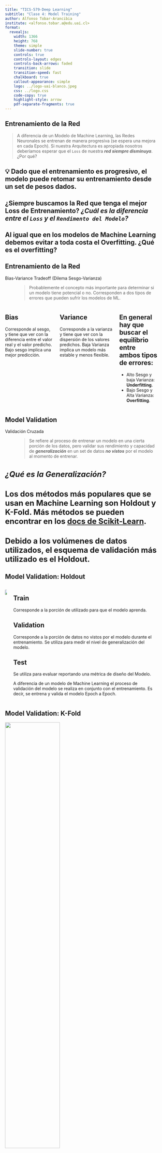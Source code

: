 ```yaml
---
title: "TICS-579-Deep Learning"
subtitle: "Clase 4: Model Training"
author: Alfonso Tobar-Arancibia
institute: <alfonso.tobar.a@edu.uai.cl>
format:
  revealjs:
    width: 1366
    height: 768
    theme: simple
    slide-number: true
    controls: true
    controls-layout: edges
    controls-back-arrows: faded
    transition: slide
    transition-speed: fast
    chalkboard: true
    callout-appearance: simple
    logo: ../logo-uai-blanco.jpeg
    css: ../logo.css
    code-copy: true
    highlight-style: arrow
    pdf-separate-fragments: true
---
```


## Entrenamiento de la Red {.smaller}


> A diferencia de un Modelo de Machine Learning, las Redes Neuronales se entrenan de manera progresiva (se espera una mejora en cada Epoch). Si nuestra Arquitectura es apropiada nosotros deberíamos esperar que el `Loss` de nuestra ***red siempre disminuya***. ¿Por qué?

:::{.callout-tip .fragment icon=false appearance="default"}
## 💡 Dado que el entrenamiento es progresivo, el modelo puede retomar su entrenamiento desde un set de pesos dados.
:::

::: {.callout-warning .fragment icon=false appearance="default"}
## **¿Siempre buscamos la Red que tenga el mejor Loss de Entrenamiento?** ***¿Cuál es la diferencia entre el `Loss` y el `Rendimento del Modelo`?***
:::

::: {.callout-important .fragment icon=false appearance="default"}
## Al igual que en los modelos de Machine Learning debemos evitar a toda costa el Overfitting. ¿Qué es el overfitting?
:::

## Entrenamiento de la Red {.smaller}

Bias-Variance Tradeoff (Dilema Sesgo-Varianza)
: > Probablemente el concepto más importante para determinar si un modelo tiene potencial o no. Corresponden a dos tipos de errores que pueden sufrir los modelos de ML. 

::: {.columns .fragment}
::: {.column .callout-note appearance="default" icon=false}
## Bias
Corresponde al sesgo, y tiene que ver con la diferencia entre el valor real y el valor predicho. Bajo sesgo implica una mejor predicción.
:::
::: {.column .callout-caution appearance="default" icon=false}
## Variance
Corresponde a la varianza y tiene que ver con la dispersión de los valores predichos. Baja Varianza implica un modelo más estable y menos flexible.
:::

::: {.callout-important .fragment appearance="default" icon=false}
## En general hay que buscar el equilibrio entre ambos tipos de errores:

* Alto Sesgo y baja Varianza: **Underfitting**. 
* Bajo Sesgo y Alta Varianza: **Overfitting**. 

:::
:::

## Model Validation {.smaller}

Validación Cruzada
: > Se refiere al proceso de entrenar un modelo en una cierta porción de los datos, pero validar sus rendimiento y capacidad de ***generalización*** en un set de datos ***no vistos*** por el modelo al momento de entrenar. 

::::{style="font-size: 120%;"}
::: {.callout-warning icon=false appearance="default" }
## ***¿Qué es la Generalización?***
:::

::: {.callout-note icon=false appearance="default" }
## Los dos métodos más populares que se usan en Machine Learning son **Holdout** y **K-Fold.** Más métodos se pueden encontrar en los [docs de Scikit-Learn](https://scikit-learn.org/stable/modules/cross_validation.html). 
:::

::: {.callout-important icon=false appearance="default" }
## Debido a los volúmenes de datos utilizados, el esquema de validación más utilizado es el **Holdout**.
:::
::::

## Model Validation: Holdout {.smaller}

::: {.columns}
::: {.column}

![](img/clase-4/data_split.png){.lightbox fig-align="center"}
:::
::: {.column}

::: {.callout-note appearance="default" icon="false"}
## **Train**
Corresponde a la porción de utilizado para que el modelo aprenda.
:::
::: {.callout-important appearance="default" icon="false"}
## **Validation**
Corresponde a la porción de datos no vistos por el modelo durante el entrenamiento. Se utiliza para medir el nivel de generalización del modelo.
:::
::: {.callout-caution appearance="default" icon="false"}
## **Test**
Se utiliza para evaluar reportando una métrica de diseño del Modelo.
:::

::: {.callout-caution}
A diferencia de un modelo de Machine Learning el proceso de validación del modelo se realiza en conjunto con el entrenamiento. Es decir, se entrena y valida el modelo Epoch a Epoch.
:::
:::
::: 

## Model Validation: K-Fold {.smaller}

![](img/clase-4/k-fold.png){.lightbox fig-align="center" width="60%"}

::: {.callout-important}
Corresponde al proceso de Holdout pero repetido $K$ veces. ***No es tan utilizado en Deep Learning debido a los altos costos computacionales***.
:::

# ¿Qué es Pytorch?

## Pytorch {.smaller}
> Es una librería de manipulación de Tensores especializada en Deep Learning. Provee principalmente, manipulación de tensores (igual que Numpy, pero en GPU), además de Autograd (calcula derivadas de manera automática).

Para poder comenzar a utilizarlo se requieren normalmente 3 imports:

```.python
import torch
import torch.nn as nn
import torch.nn.functional as F
```

::: {.callout-important appearance="default" icon=false}
## 👀
* `torch` es donde se encuentran la mayoría de funciones básicas para manipular tensores.
* `torch.nn` es donde se encuentran los módulos necesarios para poder crear redes neuronales (neural networks). Cada módulo es una clase en Python.
* `torch.nn.functional` es donde se encontrarán `utility functions` además de versiones funcionales de elementos de `torch.nn`. 
:::

::: {.callout-tip appearance="default"}
## 👀 Una versión funcional es capaz de replicar la operación de un módulo pero no tiene la capacidad de almacenar los parámetros aprendidos.
:::


## Pytorch: Modelo {.smaller}

::::{.columns}
:::{.column}
::: {.callout-caution style="font-size: 90%;" icon=false appearance="default"} 
## Una capa en Pytorch
* Son elementos importados desde `torch.nn`.
* Estos módulos deben ser instanciados para luego ser utilizados.
* Cada capa tiene guarda sus parámetros como `atributos`: 
  * `.weight.data` y `.bias.data` (para los pesos y bias respectivos).
  * **Ojo**: Pytorch utiliza los parámetros de manera transpuesta a como lo aprendimos en clases.

:::

```.python
## Ejemplo de un capa de parámetros en Pytorch
## Proyecta desde 4 dimensiones a 12 dimensiones
fc1 = nn.Linear(in_features = 4, out_features=12)

## Forward Pass:
## Calcula las activaciones de la capa
fc1(X)

```

:::{.callout-note style="font-size: 90%;" icon=false appearance="default"}
## Output: Activaciones de la capa
:::
```
tensor([[ 0.2620, -0.5313,  0.3907,  ..., -0.0451, -1.2113, -2.9476],
        [-1.2096, -0.2586, -0.1372,  ...,  0.1342, -1.1130, -1.4764],
        [-1.7676, -0.3754, -0.3786,  ...,  0.2964, -1.2234, -1.6176],
        ...,
        [-2.1432, -0.3500, -0.5168,  ...,  0.3048, -1.1075, -1.1932],
        [-2.6030,  0.0033, -0.6494,  ...,  0.8202, -1.6117, -1.0077],
        [ 0.1126, -0.4532,  0.3573,  ...,  0.0660, -1.0688, -2.4856]],
       grad_fn=<AddmmBackward0>)
```
:::
:::{.column}

::: {.callout-tip style="font-size: 90%;" icon=false appearance="default"} 
## Un clase en Pytorch permite crear redes más complejas y poseen 2 métodos principales:
  * Todas las clases deben heredar de `nn.Module`.

* `__init__()`:
  * Se inicializan los módulos con `super().__init__()`.
  * Se definen las capas de la red como atributos de la clase.
    * self.nombre_de_la_capa = nn.Capa(...)
    * self.funcion = nn.Funcion(...)
* `forward()`:
  * Define como se conectan las capas en el Forward Pass.

:::

```.python
class MLP(nn.Module):
  def __init__(self, in_features, out_features):
    super().__init__()
    
    ## Defincición de capas
    self.fc1 = nn.Linear(in_features, out_features)

  def forward(self,x):
    x = self.fc1(x)
    return x

model = MLP(in_features=4, out_features = 12)
model(X)
```
:::

::::

## Pytorch: Crear modelos más complejos {.smaller}

::::{.columns}

:::{.column width="60%"}

```.python
class MLP2(nn.Module):
  def __init__(self, in_features, out_features):
    super().__init__()
    self.fc1 = nn.Linear(in_features, out_features)
    self.relu = nn.ReLU(inplace = True)
    self.fc2 = nn.Linear(out_features, 1)

  def forward(self,x):
    x = self.fc1(x)
    x = self.relu(x)
    x = self.fc2(x)
    return x

class SuperMLP(nn.Module):
  def __init__(self):
    super().__init__()
    self.mlp1 = MLP(in_features=4, out_features=12)
    self.mlp2 = MLP2(in_features=12, out_features=8)
  def forward(self, x):
    x = self.mlp1(x)
    x = self.mlp2(x)
    return x

super_model = SuperMLP()
logits = super_model(X)
logits.shape
```

:::

:::{.column width="40%"}
::: {.callout-caution style="font-size: 90%;" icon=false appearance="default"} 
## Es posible combinar distintos `nn.Module` en un sólo modelo.
:::

![](img/clase-4/super_mlp.png){.lightbox fig-align="center" width="90%"}

```.python
super_model
```
```
SuperMLP(
  (mlp1): MLP(
    (fc1): Linear(in_features=4, out_features=12, bias=True)
  )
  (mlp2): MLP2(
    (fc1): Linear(in_features=12, out_features=8, bias=True)
    (relu): ReLU()
    (fc2): Linear(in_features=8, out_features=1, bias=True)
  )
)
```
:::
::::

## Pytorch: Visualización del Modelo {.smaller}

::::{.columns}

:::{.column width="55%"}
![](img/clase-4/super_mlp.png){.lightbox fig-align="center" width="90%"}
:::

:::{.column width="45%"}


```.python
super_model
```
```
SuperMLP(
  (mlp1): MLP(
    (fc1): Linear(in_features=4, out_features=12, bias=True)
  )
  (mlp2): MLP2(
    (fc1): Linear(in_features=12, out_features=8, bias=True)
    (relu): ReLU()
    (fc2): Linear(in_features=8, out_features=1, bias=True)
  )
)
```

```.python
from torchinfo import summary
summary(super_model)
```
```
=================================================================
Layer (type:depth-idx)                   Param #
=================================================================
SuperMLP                                 --
├─MLP: 1-1                               --
│    └─Linear: 2-1                       60
├─MLP2: 1-2                              --
│    └─Linear: 2-2                       104
│    └─ReLU: 2-3                         --
│    └─Linear: 2-4                       9
=================================================================
Total params: 173
Trainable params: 173
Non-trainable params: 0
=================================================================
```
:::
::::

## Pytorch: Optimizador y Loss Function {.smaller}

:::{.callout-important icon=false appearance="default"}
## Loss Function
* El `Loss Function` a utilizar le llamaremos `criterion`.
:::
```.python
criterion = nn.BCEWithLogitsLoss()
```

:::{.callout-caution icon=false appearance="default"}
## Optimizer
* El Optimizador lo llamaremos `optimizer` y se importa desde torch.optim.
* Además el optimizador debe ser instanciado junto con los parámetros del modelo y la tasa de aprendizaje `lr` (learning rate).
:::

```.python
optimizer = torch.optim.Adam(super_model.parameters(), lr = 3e-4)
```


## Pytorch: Training Loop {.smaller}


::::{.columns}
:::{.column}
```.python
loss_history = []
for e in range(epochs):
  # Definición del modo del Modelo
  super_model.train()
  optimizer.zero_grad()

  # Forward Pass
  logits = super_model(X)
  loss = criterion(logits, y)
  ## Calcula los gradientes (Backward Pass)
  loss.backward()

  # Actualización de los Pesos
  optimizer.step()

  # Log del Modelo
  loss_history.append(loss.item())
```
:::
:::{.column}
![](img/clase-4/training_loop.png){.lightbox fig-align="center"} 

:::
::::


:::{.callout-note style="font-size: 90%;" icon=false appearance="default"}
## Elementos clave del Training Loop
* Pytorch requiere fijar el Modo de la Red. Para entrenar se utiliza `model.train()`.
  * Pytorch tiene la costumbre de Acumular Gradientes. Por lo tanto, antes de cada Loop, se deben reiniciar los gradientes a cero utilizando `optimizer.zero_grad()`.
* El Forward Pass lo llamaremos con `logits = super_model(X)`. Esto permite calcular los Logits y las variables intermedias necesarias para el Backward Pass.
* El error/loss de la red lo calculamos con `loss = criterion(logits, y)`.
* El cálculo de gradientes lo llamaremos `loss.backward()`. Esto calcula los gradientes y los acumula en cada parámetro del modelo.
* El optimizador lo llamaremos `optimizer`. Y llamaremos al proceso de actualizar pesos como `optimizer.step()`.
:::

## Pytorch: Validation Loop {.smaller}

::::{.columns}
:::{.column}

```.python
loss_history = []
val_loss_history = []
for e in range(epochs):
  # Definición del modo del Modelo
  super_model.train()
  optimizer.zero_grad()

  # Forward Pass
  logits = super_model(X)
  loss = criterion(logits, y)
  ## Calcula los gradientes (Backward Pass)
  loss.backward()

  # Actualización de los Pesos
  optimizer.step()

  # Log de Entrenamiento
  loss_history.append(loss.item())

  # Validation Loop
  super_model.eval()

  # Evita cálculo de gradientes
  with torch.no_grad():
    val_logits = super_model(X_val)
    val_loss = criterion(val_logits, y_val)
    # Log de Validación
    val_loss_history.append(val_loss.item())
```

:::
:::{.column}
![](img/clase-4/validation_loop.png){.lightbox fig-align="center"} 

:::{.callout-note style="font-size: 80%;" icon=false appearance="default"}
## Elementos clave del Validation Loop
* Se debe fijar el modo del modelo a evaluación con `model.eval()`. No es necesario calcular gradientes en Validación ya que no hay actualización de parámetros.
  * `with torch.no_grad():` desactiva el cálculo de gradientes.
* El Forward Pass lo llamaremos con `val_logits = super_model(X_val)`. Esto permite calcular los Logits para poder calcular el loss de Validación.
* El error/loss de la red lo calculamos como `val_loss = criterion(val_logits, y_val)`.
:::

:::
::::

## Pytorch: Model Evaluation {.smaller}

:::{style="font-size: 75%;"}
> Nos referimos a la evaluación del modelo como la medición de la performance esperada por nuestro modelo. La Evaluación del Modelo se realiza en torno a una métrica definida a priori por el modelador. La métrica a utilizar está íntimamente ligada al problema a resolver.
:::

::: {.columns}
::: {.column}
#### Clasificación

* $Accuracy = \frac{1}{m} \sum_{i = 1}^m 1\{y_i = \hat{y_i}\}$
* $Precision = \frac{TP}{TP + FP}$
* $Recall = \frac{TP}{TP + FN}$
* $F1-Score = 2 \cdot \frac{Precision \cdot Recall}{Precision + Recall}$
:::


::: {.column}
#### Regresión
* $RMSE = \frac{1}{m} \sum_{i=1}^m (y_i-\hat{y_i})^2$
* $MAE = \frac{1}{m} \sum_{i=1}^m |y_i - \hat{y_i}|$
* $MAPE = 100 \cdot \frac{1}{m} \sum_{i=1}^m \frac{|y_i-\hat{y_i}|}{max(\epsilon,y_i)}$
* $SMAPE = \frac{2}{m} \sum_{i=1}^2 \frac{|y_i - \hat{y_i}  |}{max(|y_i + \hat{y_i}|,\epsilon)}$
:::
::: 


::: {.callout-warning icon=false appearance="default"}
## 🤓
Las métricas presentadas son las básicas para clasificación y regresión. Existen otras más específicas según el campo:

* IoU en segmentación semántica,
* MAP@k en recomendación,
* BLEU o ROUGE en NLP, etc.
* Una lista extensa puede consultarse en [Torchmetrics](https://lightning.ai/docs/torchmetrics/stable/all-metrics.html)
.
:::

## Pytorch: Training-Validation Loop + Evaluación {.smaller}

::::{.columns}
:::{.column}

```.python
loss_history, val_loss_history = [], []
train_metric_history, val_metric_history = [], []
for e in range():
  train_metric = BinaryAccuracy()
  val_metric = BinaryAccuracy()

  ## Training Loop
  super_model.train()
  optimizer.zero_grad()
  logits = super_model(X)
  loss = criterion(logits, y)
  loss.backward()
  optimizer.step()
  loss_history.append(loss.item())
  acc = train_metric(logits, y)
  train_metric_history.append(acc)
  tr_acc = train_metric.compute()

  # Validation Loop
  super_model.eval()
  with torch.no_grad():
    val_logits = super_model(X_val)
    val_loss = criterion(val_logits, y_val)
    val_loss_history.append(val_loss.item())
    acc = train_metric(val_logits, y_val)
    val_metric_history.append(acc)
    val_acc = test_metric.compute()

```

:::
:::{.column}
![](img/clase-4/val_loop_metrics.png){.lightbox fig-align="center"} 

:::{.callout-caution style="font-size: 80%;" icon=false appearance="default"}
## Elementos clave de este loop
* Adicional al cálculo de Loss se calcula alguna métrica de interés para el problema.
* Se pueden loguear cuantas métricas se deseen.
:::

:::
::::

## Monitoreo de un Modelo: Validation Curve {.smaller}


::: {.columns}
::: {.column width="60%"}
![](img/clase-4/validation_curve.png){.lightbox fig-align="center"}
:::
::: {.column width="40%"}
::: {.callout-important}
Es importante ser capaz de identificar el momento exacto en el cual el momento comienza su overfitting. Para ello se utiliza el **"Checkpointing"**. 
:::

::: {.callout-note appearance="default"}
## Checkpoint

* Corresponde a un snapshot del modelo a un cierto punto. En la **práctica** se almacenan los parámetros del **mejor modelo** y del **último Epoch**.
:::

::: {.callout-tip appearance="default"}
## EarlyStopping

* Teoricamente, una vez que la red Neuronal alcanza el punto de Overfitting ya no tiene sentido seguir el entrenamiento. Por lo tanto es posible detener el entrenamiento bajo una cierta condición.
:::
:::
::: 

## Entrenamiento Eficiente: GPU {.smaller}

La principal ventaja de frameworks como Pytorch es su ejecución en GPU, la cual ofrece una enorme capacidad de cómputo por la gran cantidad de núcleos.

:::{.callout-tip appearance="default" style="font-size: 120%;" icon=false}
## 🤓 Las GPUs usan CUDA (una variante compleja de C++), por lo que los errores suelen ser crípticos. Por ello se recomienda desarrollar en CPU y pasar a GPU solo cuando el código ya funcione correctamente y sea necesario entrenar.
:::

```.python
## Permite automáticamente reconocer si es que existe GPU en el sistema 
## y de existir lo asigna como el dispositivo de entrenamiento.
device = torch.device("cuda" if torch.cuda.is_available() else "cpu")
```
:::{.callout-note appearance="default" style="font-size: 120%;" icon=false}
## 🖥️ El código anterior es particularmente útil para plataformas como Google Colab donde se permite activar o desactivar el uso de GPU.
:::

```.python
## Fija el dispositivo de entrenamiento a CPU
device = torch.device("cpu")
```
## Entrenamiento Eficiente: Pytorch Dataset {.smaller}

Pytorch posee varias estrategias para hacer más eficiente el entrenamiento de Redes Neuronales. Dentro de las estrategias más comunes está el entrenamiento en GPU en Mini Batches.

:::{.callout-caution icon=false appearance="default"}
### Pytorch Dataset

Corresponde a una clase que hereda de `torch.utils.data.Dataset,` la cual define la forma en que se cargan los datos. Su principal ventaja es que permite realizar una carga perezosa (lazy loading), es decir, los datos se leen únicamente en el momento en que son requeridos.
:::

::::{.columns}
:::{.column}
```.python
from torch.utils.data import Dataset

class ExampleDataset(Dataset):
  def __init__(self, x,y):
    ## Convertimos a numpy arrays
    self.X = x.to_numpy()
    self.y = y.values

  def __len__(self):
    return len(self.X)

  def __getitem__(self, idx):
    return dict(
        ## Tranformarmos cada índice en Tensor de Floats.
        x=torch.from_numpy(self.X)[idx].float(),
        y=torch.from_numpy(self.y)[idx].float()
        )

train_data = ExampleDataset(X_train, y_train)
val_data = ExampleDataset(X_val, y_val)
```
:::
:::{.column}
:::{.callout-note icon=false appearance="default"}
## `__init__`: Inicializa el dataset solicitando los datos requeridos.
:::
:::{.callout-tip icon=false appearance="default"}
## `__len__`: Define como se calcula la cantidad de muestras del dataset.
:::
:::{.callout-important icon=false appearance="default"}
## `__getitem__`: Define qué devuelve el elemento $i$ del dataset. Es decir **train_data[i]** o **val_data[i]**.
:::
:::
::::

## Entrenamiento Eficiente: Pytorch Dataloader {.smaller}

:::{.callout-caution icon=false appearance="default"}
### Pytorch Dataloader

Corresponde a una clase que permite cargar los datos por batch. Además permite paralelizar la carga de datos utilizando múltiples workers y controlar aspectos como qué hacer con el último batch (si es que no es completo) o si es necesario mezclar los datos (shuffling). La instancia del Dataloader también es **lazy.**
:::

```.python
from torch.utils.data import DataLoader
train_loader=DataLoader(train_data, batch_size=32, num_workers=10, pin_memory=True, drop_last=True, shuffle=True)
val_loader=DataLoader(val_data, batch_size=32, num_workers=10, pin_memory=True, shuffle=False)
```

:::{style="font-size: 70%;"}
* **batch_size**: Tamaño del mini-batch.
* **num_workers**: Número de procesos a utilizar para cargar los datos.
* **pin_memory**: Si es True, las GPU destinan un espacio especial en memoria para acelerar la transferencia de datos.
* **drop_last**: Si es True, se descarta el último batch si no es completo.
* **shuffle**: Si es True, se mezclan los datos en cada epoch.
:::


:::{.callout-caution icon=false appearance="default"}
## Para entrenar en GPU es necesario que el modelo y los datos estén GPU. 
:::

:::{.callout-tip icon=false appearance="default"}
## Para pasar el modelo a la GPU se utiliza `super_model.to(device)`.
:::

:::{.callout-note icon=false appearance="default"}
## Para pasar los datos a la GPU se utiliza `X.to(device)` o `y.to(device)`.
:::

## Pytorch: Training-Validation Loop + Dataloader {.smaller}
 
::::{.columns}
:::{.column}
```.python
  epoch_loss=dict(train=[], val=[])
  epoch_metric=dict(train=[], val=[])
  super_model.to(device)
  for e in range(epochs):
    train_metric, val_metric = BinaryAccuracy(), BinaryAccuracy()
    batch_loss=dict(train=[], val=[])

    model.train()
    for batch in train_loader:
      X, y = batch["x"].to(device), batch["y"].to(device)
      optimizer.zero_grad()
      logits = super_model(X)
      loss = criterion(logits, y)
      loss.backward()
      acc = train_metric(logits, y)
      optimizer.step()
      batch_loss["train"].append(loss.item())

    tr_acc = train_metric.compute()
    train_epoch_loss = np.mean(batch_loss["train"])
    epoch_metric["train"].append(tr_acc)

    model.eval()
    with torch.no_grad():
      for batch in val_loader:
        X, y = batch["x"].to(device), batch["y"].to(device)
        logits = super_model(X)
        loss = criterion(logits, y)
        batch_loss["val"].append(loss.item())
        acc = val_metric(logits, y)

      val_acc = val_metric.compute()
      val_epoch_loss = np.mean(batch_loss["val"])
      epoch_metric["val"].append(val_acc)

    epoch_loss["train"].append(train_epoch_loss)
    epoch_loss["val"].append(val_epoch_loss)

```
:::
:::{.column}
:::{.callout-note style="font-size: 80%;" icon=false appearance="default"}
## 👀 Detalles clave de este loop

* Tanto para el Training Loop como para el Validation Loop se itera sobre el `DataLoader` en la GPU.
* Se definen métricas dentro de la Epoch. Las cuales serán utilizadas para calcular por batch y por epoch (utilizando `.compute()`).
* Se definen métricas separadas para entrenamiento y validación.
* Normalmente se loguean el Loss y una o más métricas por Epoch para construir las curvas de validación.
:::

:::{.callout-warning style="font-size: 80%;" appearance="default"}
## Detach
En ocasiones no es posible convertir un tensor a un valor numérico (float, int, etc) si es que el tensor requiere gradientes. En estos casos es necesario "desconectar" el tensor del grafo de cómputo utilizando `.detach()` y luego conviertiendolo a Numpy.
:::

```.python
data.detach().numpy()
```

:::
::::

## Categorical Variables: One Hot Encoding {.smaller}

Hasta ahora hemos asumido que las variables de entrada son numéricas. Pero en la práctica es muy común encontrarse con variables categóricas. En Deep Learning existen dos técnicas para lidiar con este tipo de variables: One-Hot-Encoding y el uso de Embeddings.

::::{.columns}
:::{.column}
:::{.callout-tip icon=false appearance="default"}
## 📋 One-Hot-Encoding
* Permite una representación dispersa (sparse) de las variables categóricas. Consiste en crear una columna por cada categoría, y asignar un 1 o un 0 dependiendo si la instancia pertenece o no a dicha categoría.

* Es una representación estática sin parámetros entrenables asociados.

* Genera tantas columnas/features nuevas como categorías existan en la variable original. Por lo tanto, puede generar problemas de dimensionalidad si existen muchas categorías.
:::
:::
:::{.column}
![](img/clase-4/ohe_example.png){.lightbox fig-align="center" width="90%"}
:::
::::


## Categorical Variables: Embeddings {.smaller}

::::{.columns}
:::{.column}
:::{.callout-important icon=false appearance="default"}
## 🗞️ Embeddings
* Un embedding es una representación numérica de un objeto (palabra, imagen, nodo, etc.) en un espacio vectorial de menor dimensión que captura sus características y relaciones de manera útil para un modelo de machine learning. 

* En lugar de trabajar con las categorías crudas, los **embeddings** convierten esos datos en vectores de números reales. De esta forma, objetos similares quedan representados por vectores cercanos.

* Los vectores son aprendidos por el modelo durante el entrenamiento, de tal manera que la representación aprendida es la optima para el problema específico a resolver. Es decir, agrega parámetros entrenables al modelo.
:::

:::
:::{.column}
![](img/clase-4/emb_example.png){.lightbox fig-align="center"}
:::

::::

## Aplicación en Pytorch {.smaller}


::::{.columns}
:::{.column}

:::{.callout-important icon=false appearance="default"}
## One Hot Encoding
Se puede utilizar directamente en Pytorch utilizando `F.one_hot()`. En general esto se hace fuera del modelo y no es una capa entrenable.
:::


:::{.callout-warning icon=false appearance="default"}
## Embedding
Este caso sí es una capa entrenable y se aplica en Pytorch como una capa más del modelo utilizando `nn.Embedding()`.
:::

```.python
nn.Embedding(num_embeddings, embedding_dim)
```
* **num_embeddings**: Corresponde al número de categórías.
* **embedding_dim**: El número de dimensiones en el cual se quiere representar.



:::
:::{.column}
![](img/clase-4/embedding_net_example.png){.lightbox fig-align="center" width="80%"}

:::{.callout-tip icon=false appearance="default"}
## 🤓 Projection Layer
En algunos casos se agrega una Projection Layer (capa lineal) en las variables numéricas a una nueva dimensión (Esto ya que el Embedding lleva a las variables categóricas a una dimensión diferente). Esto permite que el modelo aprenda una representación conjunta de las variables numéricas y categóricas. Luego las capas de proyección y embedding se concatenan y se pasan a las capas siguientes.
:::
:::
::::



## Embedding: Ejemplo {.smaller}

::::{.columns}
:::{.column}

$$e=Emb(X)$$
$$\phi1 = e \cdot W1$$
$$Z = \phi_1 = + 1_m b^T$$
$$p = \sigma(Z)$$
$$L = \frac{-1}{m}\left[y^T log(p) + (1-y)^T log(1-p)\right]$$

:::{.callout-warning icon=false appearance="default"}
## 🤓 No haremos la derivación completa, sólo nos enfocaremos en el Gradiente del Embedding.
:::


:::
:::{.column}
![](img/clase-4/emb_graph.png){.lightbox fig-align="center"}
:::
::::

## Embedding: Ejemplo {.smaller}

$$\frac{\partial L}{\partial Z} = \frac{1}{m} \cdot [p - y]$$
$$\frac{\partial L}{\partial \phi_1} = \frac{1}{m} \cdot [p - y]$$
$$\frac{\partial L}{\partial e} = \frac{\partial L}{\partial \phi_1} \cdot \frac{\partial \phi_1}{\partial e}= \frac{1}{m}[p-y] \cdot W_1^T $$
$$\frac{\partial}{\partial E} = \frac{\partial L}{\partial e} \cdot \frac{\partial e}{\partial E} = \frac{1}{m} [p-y] \cdot W_1^T \cdot \frac{\partial e}{\partial E}$$

:::{.callout-note icon=false appearance="default"}
## ¿Cuánto vale $\frac{\partial e}{\partial E}$?

$$\frac{\partial e}{\partial E} = S^T$$

Donde $S$ es es la matriz One-Hot-Encoding de tamaño $m \times C$ donde C es el número de categorías.
:::

## Embedding: Ejemplo Numérico {.smaller}


::::{.columns}
:::{.column width="30%"}
![](img/clase-4/data_emb.png){.lightbox fig-align="center"}

:::

:::{.column width="30%"}

![](img/clase-4/emb_matrix.png){.lightbox fig-align="center"}

$$
e = \begin{bmatrix}
0.1000 & 0.2000 & 0.3000 \\
0.4000 & 0.0000 & -0.1000 \\
0.2000 & -0.2000 & 0.1000 \\
0.4000 & 0.0000 & -0.1000
\end{bmatrix}
$$

:::
:::{.column width="40%"}

![](img/clase-4/one_hot_matrix){.lightbox fig-align="center"}

:::
::::

## Embedding: Ejemplo Numérico {.smaller}

::::{.columns}
:::{.column width="30%"}

$$
\phi_1 = \begin{bmatrix}
0.0300 \\
0.1900 \\
0.1600 \\
0.1900
\end{bmatrix}
$$

$$
Z = \begin{bmatrix}
0.1300 \\
0.2900 \\
0.2600 \\
0.2900
\end{bmatrix}
$$

$$
p = \begin{bmatrix}
0.5325 \\
0.5720 \\
0.5646 \\
0.5720
\end{bmatrix}
$$

:::
:::{.column .fragment width="70%"}

$$
\begin{align}
\frac{\partial L}{\partial E} &= \frac{1}{m} S^T \cdot [p - y] \cdot W_1^T\\
&= \frac{1}{4} \cdot 
\begin{bmatrix}
1 & 0 & 0 & 0 \\
0 & 0 & 0 & 0 \\
0 & 0 & 0 & 0 \\
0 & 1 & 0 & 1 \\
0 & 0 & 1 & 0
\end{bmatrix} \cdot
\left[\begin{bmatrix}
0.5325 \\
0.5720 \\
0.5646 \\
0.5720
\end{bmatrix} -
\begin{bmatrix}
1.0 \\
0.0 \\
1.0 \\
0.0
\end{bmatrix}
\right] \cdot \begin{bmatrix}
0.5 & -0.25 & 0.1
\end{bmatrix}\\
&=\begin{bmatrix}
-0.0584 & 0.0292 & -0.0117 \\
0.0000 & -0.0000 & 0.0000 \\
0.0000 & -0.0000 & 0.0000 \\
0.1430 & -0.0715 & 0.0286 \\
-0.0544 & 0.0272 & -0.0109
\end{bmatrix}
\end{align}
$$
:::
::::


# 🎊 Estamos listos para entrenar Redes Neuronales 🎊

::: {.footer}
<p xmlns:cc="http://creativecommons.org/ns#" xmlns:dct="http://purl.org/dc/terms/"><span property="dct:title">Tics-579 Deep Learning</span> por Alfonso Tobar-Arancibia está licenciado bajo <a href="http://creativecommons.org/licenses/by-nc-sa/4.0/?ref=chooser-v1" target="_blank" rel="license noopener noreferrer" style="display:inline-block;">CC BY-NC-SA 4.0

<img style="height:22px!important;margin-left:3px;vertical-align:text-bottom;" src="https://mirrors.creativecommons.org/presskit/icons/cc.svg?ref=chooser-v1"><img style="height:22px!important;margin-left:3px;vertical-align:text-bottom;" src="https://mirrors.creativecommons.org/presskit/icons/by.svg?ref=chooser-v1"><img style="height:22px!important;margin-left:3px;vertical-align:text-bottom;" src="https://mirrors.creativecommons.org/presskit/icons/nc.svg?ref=chooser-v1"><img style="height:22px!important;margin-left:3px;vertical-align:text-bottom;" src="https://mirrors.creativecommons.org/presskit/icons/sa.svg?ref=chooser-v1"></a></p>
:::
